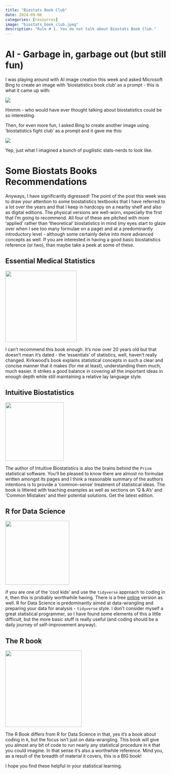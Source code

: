 ```yaml
---
title: "Biostats Book Club"
date: 2024-09-06
categories: [resources]
image: "biostats_book_club.jpeg"
description: "Rule # 1. You do not talk about Biostats Book Club."
---
```


# AI - Garbage in, garbage out (but still fun)

I was playing around with AI image creation this week and asked Microsoft Bing to create an image with 'biostatistics book club' as a prompt - this is what it came up with:

![](images/biostats_book_club.jpeg){fig-align="center"}

Hmmm - who would have ever thought talking about biostatistics could be so interesting.

Then, for even more fun, I asked Bing to create another image using 'biostatistics fight club' as a prompt and it gave me this:

![](images/biostats_fight_club.jpeg){fig-align="center"}

Yep, just what I imagined a bunch of pugilistic stats-nerds to look like.

# Some Biostats Books Recommendations

Anyways, I have significantly digressed! The point of the post this week was to draw your attention to some biostatistics textbooks that I have referred to a lot over the years and that I keep in hardcopy on a nearby shelf and also as digital editions. The physical versions are well-worn, especially the first that I'm going to recommend. All four of these are pitched with more 'applied' rather than 'theoretical' biostatistics in mind (my eyes start to glaze over when I see too many formulae on a page) and at a predominantly introductory level - although some certainly delve into more advanced concepts as well. If you are interested in having a good basic biostatistics reference (or two), than maybe take a peek at some of these.

## Essential Medical Statistics

![](images/essential_medical_statistics.jpg){fig-align="center" width="223"}

I can't recommend this book enough. It's now over 20 years old but that doesn't mean it's dated - the 'essentials' of statistics, well, haven't really changed. Kirkwood's book explains statistical concepts in such a clear and concise manner that it makes (for me at least), understanding them much, much easier. It strikes a good balance in covering all the important ideas in enough depth while still maintaining a relative lay language style.

## Intuitive Biostatistics

![](images/intuitive_biostatistics.jpg){fig-align="center" width="183"}

The author of Intuitive Biostatistics is also the brains behind the `Prism` statistical software. You'll be pleased to know there are almost no formulae written amongst its pages and I think a reasonable summary of the authors intentions is to provide a 'common-sense' treatment of statistical ideas. The book is littered with teaching examples as well as sections on 'Q & A's' and 'Common Mistakes' and their potential solutions. Get the latest edition.

## R for Data Science

![](images/r4ds.jpg){fig-align="center" width="200"}

if you are one of the 'cool kids' and use the `tidyverse` approach to coding in `R`, then this is probably worthwhile having. There is a free [online](https://r4ds.hadley.nz) version as well. R for Data Science is predominantly aimed at data-wrangling and preparing your data for analysis - `tidyverse` style. I don't consider myself a great statistical programmer, so I have found some elements of this a little difficult, but the more basic stuff is really useful (and coding should be a daily journey of self-improvement anyway).

## The R book

![](images/the_r_book.jpg){fig-align="center" width="239"}

The R Book differs from R for Data Science in that, yes it's a book about coding in `R`, but the focus isn't just on data-wrangling. This book will give you almost any bit of code to run nearly any statistical procedure in `R` that you could imagine. In that sense it's also a worthwhile reference. Mind you, as a result of the breadth of material it covers, this is a BIG book!

I hope you find these helpful in your statistical learning.
